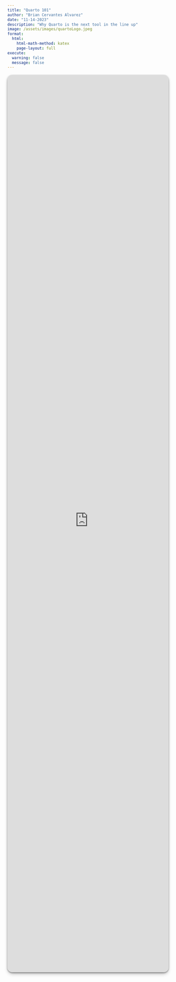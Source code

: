 ```yaml
---
title: "Quarto 101"
author: "Brian Cervantes Alvarez"
date: "11-14-2023"
description: "Why Quarto is the next tool in the line up"
image: /assets/images/quartoLogo.jpeg
format:
  html:
    html-math-method: katex
    page-layout: full
execute: 
  warning: false
  message: false
---
```


:::{.column-page}

```{=html}
<div style="
  position: relative;
  width: 100%;
  height: 70vh;        /* 70% of the viewport height */
  min-height: 10vh;   /* fallback on very short screens */
  overflow: hidden;
  border-radius: 15px;
  box-shadow: rgba(0, 0, 0, 0.4) 0px 2px 4px,
              rgba(0, 0, 0, 0.3) 0px 7px 13px -3px,
              rgba(0, 0, 0, 0.2) 0px -3px 0px inset;
  margin: 1rem 0;
">
  <iframe 
    src="https://bcervantesalvarez.github.io/Presentations/TeachingQuarto/"
    title="Teaching Quarto"
    style="
      position: absolute;
      top: 0;
      left: 0;
      width: 100%;
      height: 100%;
      border: none;
    ">
  </iframe>
</div>
```
:::
